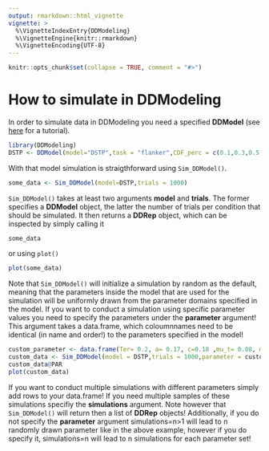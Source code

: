 ```yaml
---
output: rmarkdown::html_vignette
vignette: >
  %\VignetteIndexEntry{DDModeling}
  %\VignetteEngine{knitr::rmarkdown}
  %\VignetteEncoding{UTF-8}
---
```

```r
knitr::opts_chunk$set(collapse = TRUE, comment = "#>")
```

# How to simulate in DDModeling
In order to simulate data in DDModeling you need a specified **DDModel** (see [here](Model_definition.html) for a tutorial).

```r
library(DDModeling)
DSTP <- DDModel(model="DSTP",task = "flanker",CDF_perc = c(0.1,0.3,0.5,0.7,0.9),CAF_perc = c(0.0,0.2,0.4,0.6,0.8,1.0))
```

With that model simulation is straigthforward using `Sim_DDModel()`.

```r
some_data <- Sim_DDModel(model=DSTP,trials = 1000)
```

`Sim_DDModel()` takes at least two arguments **model** and **trials**. The former specifies a **DDModel** object, the latter the number of trials per condition that should be simulated. It then returns a **DDRep** object, which can be inspected by simply calling it

```r
some_data
```

or using `plot()`

```r
plot(some_data)
```

Note that `Sim_DDModel()` will initialize a simulation by random as the default, meaning that the parameters inside the model that are used for the simulation will be uniformly drawn from the parameter domains specified in the model. If you want to conduct a simulation using specific parameter values you need to specify the parameters under the **parameter** argument! This argument takes a data.frame, which coloumnnames need to be identical (in name and order!) to the parameters specified in the model!

```r
custom_parameter <- data.frame(Ter= 0.2, a= 0.17, c=0.18 ,mu_t= 0.08, mu_f= 0.09, mu_RS2= 0.29, mu_SS= 0.5)
custom_data <- Sim_DDModel(model = DSTP,trials = 1000,parameter = custom_parameter)
custom_data@PAR
plot(custom_data)
```

If you want to conduct multiple simulations with different parameters simply add rows to your data.frame! If you need multiple samples of these simulations specifiy the **simulations** argument. Note however that `Sim_DDModel()` will return then a list of **DDRep** objects! Additionally, if you do not specify the **parameter** argument simulations=n>1 will lead to n randomly drawn parameter like in the above example, however if you do specify it, simulations=n will lead to n simulations for each parameter set!
